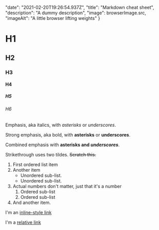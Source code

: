
  "date": "2021-02-20T19:26:54.937Z",
  "title": "Markdown cheat sheet",
  "description": "A dummy description",
  "image": browserImage.src,
  "imageAlt": "A little browser lifting weights"
}

# H1
## H2
### H3
#### H4
##### H5
###### H6

Emphasis, aka italics, with *asterisks* or _underscores_.

Strong emphasis, aka bold, with **asterisks** or __underscores__.

Combined emphasis with **asterisks and _underscores_**.

Strikethrough uses two tildes. <s>Scratch this.</s>

1. First ordered list item
2. Another item
    - Unordered sub-list.
    - Unordered sub-list.
1. Actual numbers don't matter, just that it's a number
    1. Ordered sub-list
    1. Ordered sub-list
4. And another item.

I'm an [inline-style link](https://www.google.com)

I'm a [relative link](../blob/master/LICENSE)
